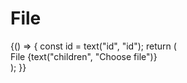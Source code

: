
<Meta title="Objects/Form/File" component={File} />

# File

<Preview>
  <Story name="default">
    {() => {
      const id = text("id", "id");
      return (
        <div>
          <Label id={id} block>
            File
          </Label>
          <File
            id={id}
            name={text("name", "name")}
            multipleCaption={text("multipleCaption", "Multiple Caption")}
            label={text("label", "")}
          >
            {text("children", "Choose file")}
          </File>
        </div>
      );
    }}
  </Story>
</Preview>
